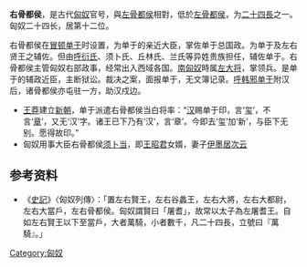 {{noteTA
|1=zh-hans:单于; zh-hant:單于;
|2=zh:尸; zh-hans:尸; zh-hant:尸;
}}
'''右骨都侯'''，是古代[[匈奴|匈奴]]官号，與[[左骨都侯|左骨都侯]]相對，低於[[左骨都侯|左骨都侯]]，为[[二十四長|二十四長]]之一。匈奴二十四长，居第十二位。

右骨都侯在[[冒顿单于|冒顿单于]]时设置，为单于的亲近大臣，掌佐单于总国政。为单于及左右贤王之辅佐。但由[[呼延姓|呼衍氏]]、须卜氏、丘林氏、兰氏等异姓贵族担任，辅佐单于。右骨都侯主管匈奴右部政事，经常出入西域各国。[[南匈奴|南匈奴]]時属[[左大将|左大将]]，掌领兵。是单于的辅政近臣，主断狱讼。裁决之案，面报单于，无文簿记录。[[呼韩邪单于|呼韩邪单于]]附汉后，诸骨都侯亦屯驻一方，助汉戍边。
* [[王莽|王莽]]建立[[新朝|新朝]]，单于派遣右骨都侯当白将率：“[[汉|汉]]赐单于印，言‘[[玺|玺]]’，不言‘[[印章|章]]’，又无‘汉’字。诸王已下乃有‘汉’，言‘章’。今即去‘玺’加‘新’，与臣下无别。愿得故印。”
* 匈奴用事大臣右骨都侯[[须卜当|须卜当]]，即[[王昭君|王昭君]]女婿，妻子[[伊墨居次云|伊墨居次云]]

==参考资料==
* 《[[史記|史記]]》〈匈奴列傳〉：「置左右賢王，左右谷蠡王，左右大將，左右大都尉，左右大當戶，左右骨都侯。匈奴謂賢曰「屠耆」，故常以太子為左屠耆王。自如左右賢王以下至當戶，大者萬騎，小者數千，凡二十四長，立號曰『萬騎』。」
[[Category:匈奴|Category:匈奴]]